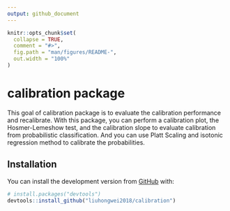 ---
output: github_document
---

<!-- README.md is generated from README.Rmd. Please edit that file -->

```{r, include = FALSE}
knitr::opts_chunk$set(
  collapse = TRUE,
  comment = "#>",
  fig.path = "man/figures/README-",
  out.width = "100%"
)
```

# calibration package

<!-- badges: start -->
<!-- badges: end -->

This goal of calibration package is to evaluate the calibration performance and recalibrate. With this package, you can perform a calibration plot, the Hosmer-Lemeshow test,  and the calibration slope to evaluate calibration from probabilistic classification. And you can use Platt Scaling and isotonic regression method to calibrate the probabilities.

## Installation

You can install the development version from [GitHub](https://github.com/) with:

``` r
# install.packages("devtools")
devtools::install_github("liuhongwei2018/calibration")
```

